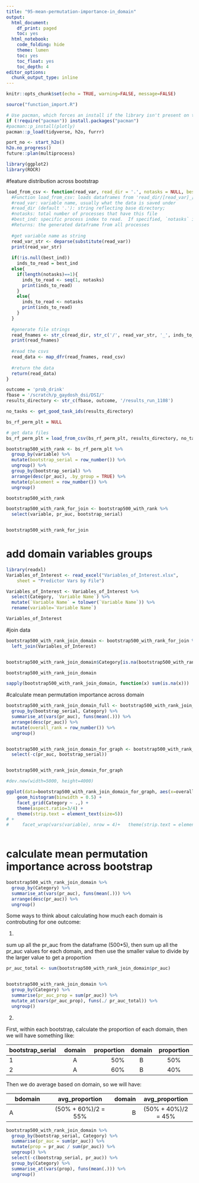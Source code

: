 ```yaml
---
title: "95-mean-permutation-importance-in_domain"
output:
  html_document:
    df_print: paged
    toc: yes
  html_notebook:
    code_folding: hide
    theme: lumen
    toc: yes
    toc_float: yes
    toc_depth: 4
editor_options:
  chunk_output_type: inline
---
```


```r
knitr::opts_chunk$set(echo = TRUE, warning=FALSE, message=FALSE)
```

```r
source("function_import.R")
```

```r
# Use pacman, which forces an install if the library isn't present on the running machine
if (!require("pacman")) install.packages("pacman")
#pacman::p_install(plotly)
pacman::p_load(tidyverse, h2o, furrr)

```

```r
port_no <- start_h2o()
h2o.no_progress()
future::plan(multiprocess)
```


```r
library(ggplot2)
library(ROCR)
```



#feature distribution across bootstrap

```r
load_from_csv <- function(read_var, read_dir = '.', notasks = NULL, best_ind = NULL){
  #Function load_from_csv: loads dataframes from 'read_dir/[read_var]_[1:notasks].csv
  #read_var: variable name, usually what the data is saved under
  #read_dir (default '.'): string reflecting base directory;
  #notasks: total number of processes that have this file
  #best_ind: specific process index to read.  If specified, `notasks` is ignored.
  #Returns: the generated dataframe from all processes
  
  #get variable name as string
  read_var_str <- deparse(substitute(read_var))
  print(read_var_str)
  
  if(!is.null(best_ind))
    inds_to_read = best_ind
  else{
    if(length(notasks)==1){
      inds_to_read <- seq(1, notasks)
      print(inds_to_read)
    }
    else{
      inds_to_read <- notasks
      print(inds_to_read)
    }
  }
  
  #generate file strings
  read_fnames <- str_c(read_dir, str_c('/', read_var_str, '_', inds_to_read, '.csv'))
  print(read_fnames)
  
  #read the csvs
  read_data <- map_dfr(read_fnames, read_csv)
  
  #return the data
  return(read_data)
}

```

```r
outcome = 'prob_drink'
fbase = '/scratch/p_gaydosh_dsi/DSI/'
results_directory <- str_c(fbase, outcome, '/results_run_1108')
```



```r
no_tasks <- get_good_task_ids(results_directory)

bs_rf_perm_plt = NULL

# get data files
bs_rf_perm_plt = load_from_csv(bs_rf_perm_plt, results_directory, no_tasks)
```


```r
bootstrap500_with_rank <- bs_rf_perm_plt %>%
  group_by(variable) %>%
  mutate(bootstrap_serial = row_number()) %>%
  ungroup() %>%
  group_by(bootstrap_serial) %>%
  arrange(desc(pr_auc), .by_group = TRUE) %>%
  mutate(placement = row_number()) %>%
  ungroup()
```


```r
bootstrap500_with_rank
```


```r
bootstrap500_with_rank_for_join <- bootstrap500_with_rank %>%
  select(variable, pr_auc, bootstrap_serial)


bootstrap500_with_rank_for_join
```

# add domain variables groups
```r
library(readxl)
Variables_of_Interest <- read_excel("Variables_of_Interest.xlsx", 
    sheet = "Predictor Vars by File")
```


```r
Variables_of_Interest <- Variables_of_Interest %>%
  select(Category, `Variable Name`) %>%
  mutate(`Variable Name` = tolower(`Variable Name`)) %>%
  rename(variable=`Variable Name`)
```

```r
Variables_of_Interest
```


#join data
```r
bootstrap500_with_rank_join_domain <- bootstrap500_with_rank_for_join %>%
  left_join(Variables_of_Interest)


bootstrap500_with_rank_join_domain$Category[is.na(bootstrap500_with_rank_join_domain$Category)] <- "Demographic"

bootstrap500_with_rank_join_domain
```

```r
sapply(bootstrap500_with_rank_join_domain, function(x) sum(is.na(x)))
```


#calculate mean permutation importance across domain
```r
bootstrap500_with_rank_join_domain_full <- bootstrap500_with_rank_join_domain %>%
  group_by(bootstrap_serial, Category) %>%
  summarise_at(vars(pr_auc), funs(mean(.))) %>%
  arrange(desc(pr_auc)) %>%
  mutate(overall_rank = row_number()) %>%
  ungroup()


bootstrap500_with_rank_join_domain_for_graph <- bootstrap500_with_rank_join_domain_full %>%
  select(-c(pr_auc, bootstrap_serial))


bootstrap500_with_rank_join_domain_for_graph
```


```r
#dev.new(width=5000, height=4000)    

ggplot(data=bootstrap500_with_rank_join_domain_for_graph, aes(x=overall_rank)) + 
    geom_histogram(binwidth = 0.5) + 
    facet_grid(Category ~ .,) +
    theme(aspect.ratio=3/4) +   
    theme(strip.text = element_text(size=5)) 
# + 
#     facet_wrap(vars(variable), nrow = 4)+   theme(strip.text = element_text(size=60)) + theme(axis.text.y = element_text(size = 50))
  
```




# calculate mean permutation importance across bootstrap
```r
bootstrap500_with_rank_join_domain %>%
  group_by(Category) %>%
  summarise_at(vars(pr_auc), funs(mean(.))) %>%
  arrange(desc(pr_auc)) %>%
  ungroup()
```





Some ways to think about calculating how much each domain is controbuting for one outcome:

1.

sum up all the pr_auc from the dataframe (500*5),
then sum up all the pr_auc values for each domain,
and then use the smaller value to divide by the larger value to get a proportion
```r
pr_auc_total <- sum(bootstrap500_with_rank_join_domain$pr_auc)


bootstrap500_with_rank_join_domain %>%
  group_by(Category) %>%
  summarise(pr_auc_prop = sum(pr_auc)) %>%
  mutate_at(vars(pr_auc_prop), funs(./ pr_auc_total)) %>%
  ungroup()
```




2.

First, within each bootstrap, calculate the proportion of each domain,
then we will have something like:

| bootstrap_serial | domain        | proportion  |  domain   |  proportion   |
| ---------------- |:-------------:| -----------:|:---------:|:-------------:|
| 1                | A             | 50%         |   B       |   50%         |
| 2                | A             | 60%         |   B       |   40%         |



Then  we do average based on domain, so we will have:

| bdomain          | avg_proportion        | domain  |  avg_proportion    |
| ---------------- |:---------------------:| -------:|:------------------:|
| A                | (50% + 60%)/2 = 55%   | B       |(50% + 40%)/2 = 45% |

```r
bootstrap500_with_rank_join_domain %>%
  group_by(bootstrap_serial, Category) %>%
  summarise(pr_auc = sum(pr_auc)) %>%
  mutate(prop = pr_auc / sum(pr_auc)) %>%
  ungroup() %>%
  select(-c(bootstrap_serial, pr_auc)) %>%
  group_by(Category) %>%
  summarise_at(vars(prop), funs(mean(.))) %>%
  ungroup()
```

